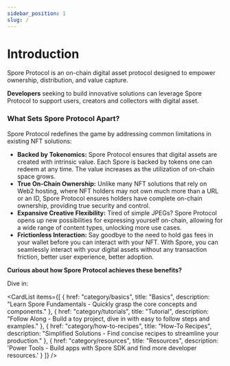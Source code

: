 ```yaml
---
sidebar_position: 1
slug: /
---
```



# Introduction

Spore Protocol is an on-chain digital asset protocol designed to empower ownership, distribution, and value capture.

**Developers** seeking to build innovative solutions can leverage Spore Protocol to support users, creators and collectors with digital asset.

### What Sets Spore Protocol Apart?

Spore Protocol redefines the game by addressing common limitations in existing NFT solutions:

- **Backed by Tokenomics:** Spore Protocol ensures that digital assets are created with intrinsic value. Each Spore is backed by tokens one can redeem at any time. The value increases as the utilization of on-chain space grows.
- **True On-Chain Ownership:** Unlike many NFT solutions that rely on Web2 hosting, where NFT holders may not own much more than a URL or an ID, Spore Protocol ensures holders have complete on-chain ownership, providing true security and control.
- **Expansive Creative Flexibility:** Tired of simple JPEGs? Spore Protocol opens up new possibilities for expressing yourself on-chain, allowing for a wide range of content types, unlocking more use cases.
- **Frictionless Interaction:** Say goodbye to the need to hold gas fees in your wallet before you can interact with your NFT. With Spore, you can seamlessly interact with your digital assets without any transaction friction, better user experience, better adoption.

**Curious about how Spore Protocol achieves these benefits?**

Dive in:

<CardList
  items={[
    {
      href: "category/basics",
      title: "Basics",
      description: "Learn Spore Fundamentals - Quickly grasp the core concepts and components."
    },
    {
      href: "category/tutorials",
      title: "Tutorial",
      description: "Follow Along - Build a toy project, dive in with easy to follow steps and examples."
    },
    {
      href: "category/how-to-recipes",
      title: "How-To Recipes",
      description: "Simplified Solutions - Find concise recipes to streamline your production."
    },
    {
      href: "category/resources",
      title: "Resources",
      description: 'Power Tools - Build apps with Spore SDK and find more developer resources.'
    }
  ]}
/>
